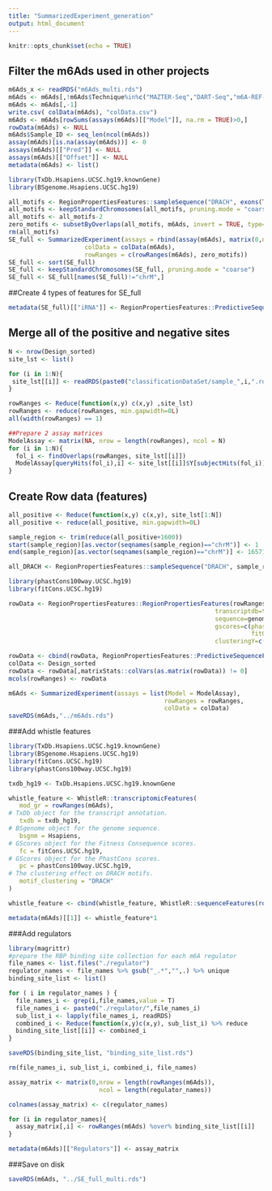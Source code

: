 ```yaml
---
title: "SummarizedExperiment_generation"
output: html_document
---
```


```r
knitr::opts_chunk$set(echo = TRUE)
```

## Filter the m6Ads used in other projects
```r
m6Ads_x <- readRDS("m6Ads_multi.rds")
m6Ads <- m6Ads[,!m6Ads$Technique%in%c("MAZTER-Seq","DART-Seq","m6A-REF-Seq")]
m6Ads <- m6Ads[,-1]
write.csv( colData(m6Ads), "colData.csv")
m6Ads <- m6Ads[rowSums(assays(m6Ads)[["Model"]], na.rm = TRUE)>0,]
rowData(m6Ads) <- NULL
m6Ads$Sample_ID <- seq_len(ncol(m6Ads))
assay(m6Ads)[is.na(assay(m6Ads))] <- 0
assays(m6Ads)[["Pred"]] <- NULL
assays(m6Ads)[["Offset"]] <- NULL
metadata(m6Ads) <- list()

library(TxDb.Hsapiens.UCSC.hg19.knownGene)
library(BSgenome.Hsapiens.UCSC.hg19)

all_motifs <- RegionPropertiesFeatures::sampleSequence("DRACH", exons(TxDb.Hsapiens.UCSC.hg19.knownGene), Hsapiens)
all_motifs <- keepStandardChromosomes(all_motifs, pruning.mode = "coarse")
all_motifs <- all_motifs-2
zero_motifs <- subsetByOverlaps(all_motifs, m6Ads, invert = TRUE, type="equal")
rm(all_motifs)
SE_full <- SummarizedExperiment(assays = rbind(assay(m6Ads), matrix(0,nrow=length(zero_motifs),ncol=ncol(m6Ads))),
                     colData = colData(m6Ads),
                     rowRanges = c(rowRanges(m6Ads), zero_motifs))
SE_full <- sort(SE_full)
SE_full <- keepStandardChromosomes(SE_full, pruning.mode = "coarse")
SE_full <- SE_full[names(SE_full)!="chrM",]
```

##Create 4 types of features for SE_full
```r
metadata(SE_full)[["iRNA"]] <- RegionPropertiesFeatures::PredictiveSequenceFeatures(rowRanges(SE_full)+20, Hsapiens, encoding = "iRNA")

```



## Merge all of the positive and negative sites

```r
N <- nrow(Design_sorted)
site_lst <- list()

for (i in 1:N){
 site_lst[[i]] <- readRDS(paste0("classificationDataSet/sample_",i,".rds"))
}

rowRanges <- Reduce(function(x,y) c(x,y) ,site_lst)
rowRanges <- reduce(rowRanges, min.gapwidth=0L)
all(width(rowRanges) == 1)

##Prepare 2 assay matrices
ModelAssay <- matrix(NA, nrow = length(rowRanges), ncol = N)
for (i in 1:N){
  fol_i <- findOverlaps(rowRanges, site_lst[[i]])
  ModelAssay[queryHits(fol_i),i] <- site_lst[[i]]$Y[subjectHits(fol_i)]
}
```

## Create Row data (features)

```r
all_positive <- Reduce(function(x,y) c(x,y), site_lst[1:N])
all_positive <- reduce(all_positive, min.gapwidth=0L)

sample_region <- trim(reduce(all_positive+1600))
start(sample_region)[as.vector(seqnames(sample_region)=="chrM")] <- 1
end(sample_region)[as.vector(seqnames(sample_region)=="chrM")] <- 16571

all_DRACH <- RegionPropertiesFeatures::sampleSequence("DRACH", sample_region, genome_hg19)

library(phastCons100way.UCSC.hg19)
library(fitCons.UCSC.hg19)

rowData <- RegionPropertiesFeatures::RegionPropertiesFeatures(rowRanges,
                                                         transcriptdb=txdb_hg19,
                                                         sequence=genome_hg19,
                                                         gscores=c(phastCons = phastCons100way.UCSC.hg19,
                                                                   fitCons = fitCons.UCSC.hg19),
                                                         clusteringY=c(DRACH = all_DRACH))

rowData <- cbind(rowData, RegionPropertiesFeatures::PredictiveSequenceFeatures(rowRanges+20, genome_hg19))
colData <- Design_sorted
rowData <- rowData[,matrixStats::colVars(as.matrix(rowData)) != 0]
mcols(rowRanges) <- rowData

m6Ads <- SummarizedExperiment(assays = list(Model = ModelAssay),
                                           rowRanges = rowRanges,
                                           colData = colData)
saveRDS(m6Ads,"../m6Ads.rds")
```

###Add whistle features
```r
library(TxDb.Hsapiens.UCSC.hg19.knownGene)
library(BSgenome.Hsapiens.UCSC.hg19)
library(fitCons.UCSC.hg19)
library(phastCons100way.UCSC.hg19)

txdb_hg19 <- TxDb.Hsapiens.UCSC.hg19.knownGene

whistle_feature <- WhistleR::transcriptomicFeatures(
   mod_gr = rowRanges(m6Ads),
# TxDb object for the transcript annotation.
   txdb = txdb_hg19,
# BSgenome object for the genome sequence.
   bsgnm = Hsapiens,
# GScores object for the Fitness Consequence scores.
   fc = fitCons.UCSC.hg19,
# GScores object for the PhastCons scores.
   pc = phastCons100way.UCSC.hg19,
# The clustering effect on DRACH motifs.
   motif_clustering = "DRACH"
)

whistle_feature <- cbind(whistle_feature, WhistleR::sequenceFeatures(rowRanges(m6Ads)+20, Hsapiens))

metadata(m6Ads)[[1]] <- whistle_feature*1
```

###Add regulators

```r
library(magrittr)
#prepare the RBP binding site collection for each m6A regulator
file_names <- list.files("./regulator")
regulator_names <- file_names %>% gsub("_.*","",.) %>% unique
binding_site_list <- list()

for ( i in regulator_names ) {
  file_names_i <- grep(i,file_names,value = T)
  file_names_i <- paste0("./regulator/",file_names_i)
  sub_list_i <- lapply(file_names_i, readRDS)
  combined_i <- Reduce(function(x,y)c(x,y), sub_list_i) %>% reduce
  binding_site_list[[i]] <- combined_i 
}

saveRDS(binding_site_list, "binding_site_list.rds")

rm(file_names_i, sub_list_i, combined_i, file_names)

assay_matrix <- matrix(0,nrow = length(rowRanges(m6Ads)), 
                         ncol = length(regulator_names))

colnames(assay_matrix) <- c(regulator_names)

for (i in regulator_names){
  assay_matrix[,i] <- rowRanges(m6Ads) %over% binding_site_list[[i]]
}

metadata(m6Ads)[["Regulators"]] <- assay_matrix
```


###Save on disk
```r
saveRDS(m6Ads, "../SE_full_multi.rds")
```


